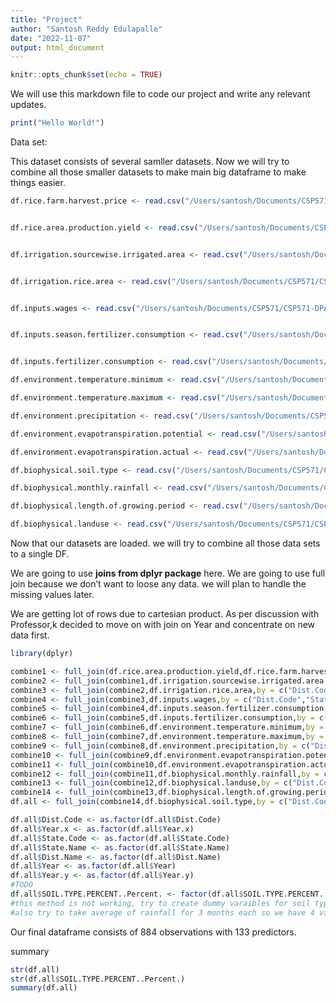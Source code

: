 ```yaml
---
title: "Project"
author: "Santosh Reddy Edulapalle"
date: "2022-11-07"
output: html_document
---
```



```r
knitr::opts_chunk$set(echo = TRUE)
```

We will use this markdown file to code our project and write any relevant updates.
```r
print("Hello World!")
```

Data set:
 
This dataset consists of several samller datasets. Now we will try to combine all those smaller datasets to make main big dataframe to make things easier.

```r
df.rice.farm.harvest.price <- read.csv("/Users/santosh/Documents/CSP571/CSP571-DPA/Datasets/Rice_farm_harvest_price.csv")


df.rice.area.production.yield <- read.csv("/Users/santosh/Documents/CSP571/CSP571-DPA/Datasets/Rice_area_production_yield.csv")


df.irrigation.sourcewise.irrigated.area <- read.csv("/Users/santosh/Documents/CSP571/CSP571-DPA/Datasets/Irrigation_sourcewise_irrigated_area.csv")


df.irrigation.rice.area <- read.csv("/Users/santosh/Documents/CSP571/CSP571-DPA/Datasets/Irrigation_rice_area.csv")


df.inputs.wages <- read.csv("/Users/santosh/Documents/CSP571/CSP571-DPA/Datasets/Inputs_wages.csv")


df.inputs.season.fertilizer.consumption <- read.csv("/Users/santosh/Documents/CSP571/CSP571-DPA/Datasets/Inputs_season_fertilizer_consumption.csv")


df.inputs.fertilizer.consumption <- read.csv("/Users/santosh/Documents/CSP571/CSP571-DPA/Datasets/Inputs_fertilizer_consumption.csv")

df.environment.temperature.minimum <- read.csv("/Users/santosh/Documents/CSP571/CSP571-DPA/Datasets/Environment_temperature_minimum*.csv")

df.environment.temperature.maximum <- read.csv("/Users/santosh/Documents/CSP571/CSP571-DPA/Datasets/Environment_temperature_maximum*.csv")

df.environment.precipitation <- read.csv("/Users/santosh/Documents/CSP571/CSP571-DPA/Datasets/Environment_precipitation*.csv")

df.environment.evapotranspiration.potential <- read.csv("/Users/santosh/Documents/CSP571/CSP571-DPA/Datasets/Environment_evapotranspiration_potential*.csv")

df.environment.evapotranspiration.actual <- read.csv("/Users/santosh/Documents/CSP571/CSP571-DPA/Datasets/Environment_evapotranspiration_actual*.csv")

df.biophysical.soil.type <- read.csv("/Users/santosh/Documents/CSP571/CSP571-DPA/Datasets/Biophysical_soil_type.csv")

df.biophysical.monthly.rainfall <- read.csv("/Users/santosh/Documents/CSP571/CSP571-DPA/Datasets/Biophysical_monthly_rainfall.csv")

df.biophysical.length.of.growing.period <- read.csv("/Users/santosh/Documents/CSP571/CSP571-DPA/Datasets/Biophysical_length_of_growing_period.csv")

df.biophysical.landuse <- read.csv("/Users/santosh/Documents/CSP571/CSP571-DPA/Datasets/Biophysical_landuse.csv")


```


Now that our datasets are loaded. we will try to combine all those data sets to a single DF.

We are going to use $\textbf{joins from dplyr package}$ here. We are going to use full join because we don't want to loose any data. 
we will plan to handle the missing values later.

We are getting lot of rows due to cartesian product. As per discussion with Professor,k decided to move on with join on Year and concentrate on new data first.

```r

library(dplyr)

combine1 <- full_join(df.rice.area.production.yield,df.rice.farm.harvest.price,by = c("Dist.Code","State.Code","State.Name","Dist.Name","Year"))
combine2 <- full_join(combine1,df.irrigation.sourcewise.irrigated.area,by = c("Dist.Code","State.Code","State.Name","Dist.Name","Year"))
combine3 <- full_join(combine2,df.irrigation.rice.area,by = c("Dist.Code","State.Code","State.Name","Dist.Name","Year"))
combine4 <- full_join(combine3,df.inputs.wages,by = c("Dist.Code","State.Code","State.Name","Dist.Name","Year"))
combine5 <- full_join(combine4,df.inputs.season.fertilizer.consumption,by = c("Dist.Code","State.Code","State.Name","Dist.Name","Year"))
combine6 <- full_join(combine5,df.inputs.fertilizer.consumption,by = c("Dist.Code","State.Code","State.Name","Dist.Name","Year"))
combine7 <- full_join(combine6,df.environment.temperature.minimum,by = c("Dist.Code","State.Code","State.Name","Dist.Name","Year"))
combine8 <- full_join(combine7,df.environment.temperature.maximum,by = c("Dist.Code","State.Code","State.Name","Dist.Name","Year"))
combine9 <- full_join(combine8,df.environment.precipitation,by = c("Dist.Code","State.Code","State.Name","Dist.Name","Year"))
combine10 <- full_join(combine9,df.environment.evapotranspiration.potential,by = c("Dist.Code","State.Code","State.Name","Dist.Name","Year"))
combine11 <- full_join(combine10,df.environment.evapotranspiration.actual,by = c("Dist.Code","State.Code","State.Name","Dist.Name","Year"))
combine12 <- full_join(combine11,df.biophysical.monthly.rainfall,by = c("Dist.Code","State.Code","State.Name","Dist.Name","Year"))
combine13 <- full_join(combine12,df.biophysical.landuse,by = c("Dist.Code","State.Code","State.Name","Dist.Name","Year"))
combine14 <- full_join(combine13,df.biophysical.length.of.growing.period,by = c("Dist.Code","State.Code","State.Name","Dist.Name"))
df.all <- full_join(combine14,df.biophysical.soil.type,by = c("Dist.Code","State.Code","State.Name","Dist.Name"))

df.all$Dist.Code <- as.factor(df.all$Dist.Code)
df.all$Year.x <- as.factor(df.all$Year.x)
df.all$State.Code <- as.factor(df.all$State.Code)
df.all$State.Name <- as.factor(df.all$State.Name)
df.all$Dist.Name <- as.factor(df.all$Dist.Name)
df.all$Year <- as.factor(df.all$Year)
df.all$Year.y <- as.factor(df.all$Year.y)
#TODO
df.all$SOIL.TYPE.PERCENT..Percent. <- factor(df.all$SOIL.TYPE.PERCENT..Percent., levels = c("ORTHIDS","SANDY ALFISOL","LOAMY ALFISOLS","VERTISOLS","VERTIC SOILS")) 
#this method is not working, try to create dummy varaibles for soil type.
#also try to take average of rainfall for 3 months each so we have 4 variables instead of 12 variables.

```

Our final dataframe consists of 884 observations with 133 predictors.

summary


```r
str(df.all)
str(df.all$SOIL.TYPE.PERCENT..Percent.)
summary(df.all)
```

